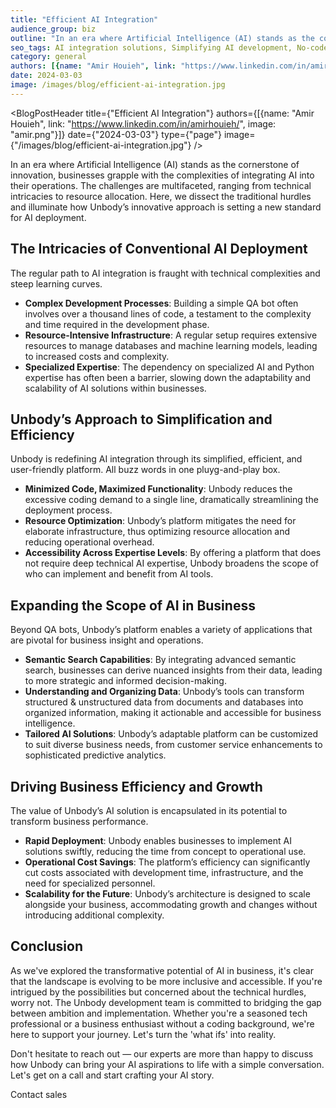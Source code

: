 ```yaml
---
title: "Efficient AI Integration"
audience_group: biz
outline: "In an era where Artificial Intelligence (AI) stands as the cornerstone of innovation, businesses grapple with the complexities of integrating AI into their operations. The challenges are multifaceted, ranging from technical intricacies to resource allocation."
seo_tags: AI integration solutions, Simplifying AI development, No-code AI platforms, Building AI with minimal coding, Streamlined AI development, Low-code AI tools, AI innovation in business, Cost-effective AI implementation, Easy AI for businesses, AI development for non-developers, AI chatbot development, Unbody AI platform, One-line code AI, Business intelligence automation
category: general
authors: [{name: "Amir Houieh", link: "https://www.linkedin.com/in/amirhouieh/", image: "amir.png"}]
date: 2024-03-03
image: /images/blog/efficient-ai-integration.jpg
---
```


<BlogPostHeader title={"Efficient AI Integration"}
                authors={[{name: "Amir Houieh", link: "https://www.linkedin.com/in/amirhouieh/", image: "amir.png"}]}
                date={"2024-03-03"}
                type={"page"}
                image={"/images/blog/efficient-ai-integration.jpg"}
/>

In an era where Artificial Intelligence (AI) stands as the cornerstone of innovation, businesses grapple with the complexities of integrating AI into their operations. The challenges are multifaceted, ranging from technical intricacies to resource allocation. Here, we dissect the traditional hurdles and illuminate how Unbody’s innovative approach is setting a new standard for AI deployment.

## **The Intricacies of Conventional AI Deployment**

The regular path to AI integration is fraught with technical complexities and steep learning curves.

- **Complex Development Processes**: Building a simple QA bot often involves over a thousand lines of code, a testament to the complexity and time required in the development phase.
- **Resource-Intensive Infrastructure**: A regular setup requires extensive resources to manage databases and machine learning models, leading to increased costs and complexity.
- **Specialized Expertise**: The dependency on specialized AI and Python expertise has often been a barrier, slowing down the adaptability and scalability of AI solutions within businesses.

## **Unbody’s Approach to Simplification and Efficiency**

Unbody is redefining AI integration through its simplified, efficient, and user-friendly platform. All buzz words in one pluyg-and-play box.

- **Minimized Code, Maximized Functionality**: Unbody reduces the excessive coding demand to a single line, dramatically streamlining the deployment process.
- **Resource Optimization**: Unbody’s platform mitigates the need for elaborate infrastructure, thus optimizing resource allocation and reducing operational overhead.
- **Accessibility Across Expertise Levels**: By offering a platform that does not require deep technical AI expertise, Unbody broadens the scope of who can implement and benefit from AI tools.

## **Expanding the Scope of AI in Business**

Beyond QA bots, Unbody’s platform enables a variety of applications that are pivotal for business insight and operations.

- **Semantic Search Capabilities**: By integrating advanced semantic search, businesses can derive nuanced insights from their data, leading to more strategic and informed decision-making.
- **Understanding and Organizing Data**: Unbody’s tools can transform structured & unstructured data from documents and databases into organized information, making it actionable and accessible for business intelligence.
- **Tailored AI Solutions**: Unbody’s adaptable platform can be customized to suit diverse business needs, from customer service enhancements to sophisticated predictive analytics.

## **Driving Business Efficiency and Growth**

The value of Unbody’s AI solution is encapsulated in its potential to transform business performance.

- **Rapid Deployment**: Unbody enables businesses to implement AI solutions swiftly, reducing the time from concept to operational use.
- **Operational Cost Savings**: The platform’s efficiency can significantly cut costs associated with development time, infrastructure, and the need for specialized personnel.
- **Scalability for the Future**: Unbody’s architecture is designed to scale alongside your business, accommodating growth and changes without introducing additional complexity.

## **Conclusion**

As we've explored the transformative potential of AI in business, it's clear that the landscape is evolving to be more inclusive and accessible. If you're intrigued by the possibilities but concerned about the technical hurdles, worry not. The Unbody development team is committed to bridging the gap between ambition and implementation. Whether you're a seasoned tech professional or a business enthusiast without a coding background, we're here to support your journey. Let's turn the 'what ifs' into reality.

Don't hesitate to reach out — our experts are more than happy to discuss how Unbody can bring your AI aspirations to life with a simple conversation. Let's get on a call and start crafting your AI story.
<div className={"flex justify-center mt-12"}>
    <LinkButton href={"https://cal.com/unbody/sales"} outlined={true}>Contact sales</LinkButton>
</div>
